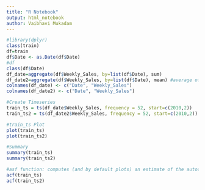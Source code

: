 ```yaml
---
title: "R Notebook"
output: html_notebook
author: Vaibhavi Mukadam
---
```

```r
#library(dplyr)
class(train)
df=train
df$Date <- as.Date(df$Date)
#df
class(df$Date)
df_date=aggregate(df$Weekly_Sales, by=list(df$Date), sum)
df_date2=aggregate(df$Weekly_Sales, by=list(df$Date), mean) #average of the values for particular date
colnames(df_date) <- c("Date", "Weekly_Sales")
colnames(df_date2) <- c("Date", "Weekly_Sales")

#Create Timeseries
train_ts = ts(df_date$Weekly_Sales, frequency = 52, start=c(2010,2))
train_ts2 = ts(df_date2$Weekly_Sales, frequency = 52, start=c(2010,2))

#train_ts Plot 
plot(train_ts)
plot(train_ts2)

#Summary
summary(train_ts)
summary(train_ts2)

#asf function: computes (and by default plots) an estimate of the autocorrelation function of a univariate time series.
acf(train_ts)
acf(train_ts2)

```
